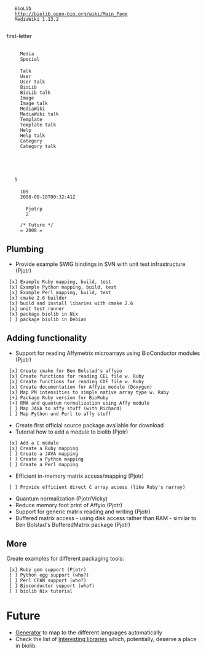 <mediawiki xmlns="http://www.mediawiki.org/xml/export-0.3/" xmlns:xsi="http://www.w3.org/2001/XMLSchema-instance" xsi:schemaLocation="http://www.mediawiki.org/xml/export-0.3/ http://www.mediawiki.org/xml/export-0.3.xsd" version="0.3" xml:lang="en">
  <siteinfo>
    <sitename>BioLib</sitename>
    <base>http://biolib.open-bio.org/wiki/Main_Page</base>
    <generator>MediaWiki 1.13.2</generator>
    <case>first-letter</case>
      <namespaces>
      <namespace key="-2">Media</namespace>
      <namespace key="-1">Special</namespace>
      <namespace key="0" />
      <namespace key="1">Talk</namespace>
      <namespace key="2">User</namespace>
      <namespace key="3">User talk</namespace>
      <namespace key="4">BioLib</namespace>
      <namespace key="5">BioLib talk</namespace>
      <namespace key="6">Image</namespace>
      <namespace key="7">Image talk</namespace>
      <namespace key="8">MediaWiki</namespace>
      <namespace key="9">MediaWiki talk</namespace>
      <namespace key="10">Template</namespace>
      <namespace key="11">Template talk</namespace>
      <namespace key="12">Help</namespace>
      <namespace key="13">Help talk</namespace>
      <namespace key="14">Category</namespace>
      <namespace key="15">Category talk</namespace>
    </namespaces>
  </siteinfo>
  <page>
    <title>Road map</title>
    <id>5</id>
    <revision>
      <id>109</id>
      <timestamp>2008-08-18T00:32:41Z</timestamp>
      <contributor>
        <username>Pjotrp</username>
        <id>2</id>
      </contributor>
      <comment>/* Future */</comment>
      <text xml:space="preserve">= 2008 =

== Plumbing ==

* Provide example SWIG bindings in SVN with unit test infrastructure (Pjotr)
  [x] Example Ruby mapping, build, test
  [x] Example Python mapping, build, test
  [x] Example Perl mapping, build, test
  [x] cmake 2.6 builder
  [x] build and install libaries with cmake 2.6
  [x] unit test runner
  [x] package biolib in Nix
  [ ] package biolib in Debian

== Adding functionality ==

* Support for reading Affymetrix microarrays using BioConductor modules (Pjotr)
  [x] Create cmake for Ben Bolstad's affyio
  [x] Create functions for reading CEL file w. Ruby
  [x] Create functions for reading CDF file w. Ruby
  [x] Create documentation for Affyio module (Doxygen)
  [x] Map PM intensities to simple native array type w. Ruby
  [+] Package Ruby version for BioRuby
  [+] RMA and quantum normalization using Affy module
  [ ] Map JAVA to affy stuff (with Richard)
  [ ] Map Python and Perl to affy stuff
* Create first official source package available for download
* Tutorial how to add a module to biolib (Pjotr)
  [x] Add a C module
  [x] Create a Ruby mapping
  [ ] Create a JAVA mapping
  [ ] Create a Python mapping
  [ ] Create a Perl mapping
* Efficient in-memory matrix access/mapping (Pjotr)
  [ ] Provide efficient direct C array access (like Ruby's narray)
* Quantum normalization (Pjotr/Vicky)
* Reduce memory foot print of Affyio (Pjotr)
* Support for generic matrix reading and writing (Pjotr)
* Buffered matrix access - using disk access rather than RAM - similar to Ben Bolstad's BufferedMatrix package (Pjotr)

== More ==

Create examples for different packaging tools:

  [x] Ruby gem support (Pjotr)
  [ ] Python egg support (who?)
  [ ] Perl CPAN support (who?)
  [ ] Bioconductor support (who?)
  [ ] biolib Nix tutorial

= Future =

* [[Generator]] to map to the different languages automatically
* Check the list of [[Interesting libraries]] which, potentially, deserve a place in biolib.</text>
    </revision>
  </page>
</mediawiki>
